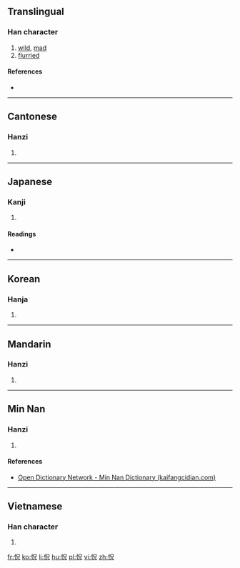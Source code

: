 ==Translingual==

===Han character===
{{Han char|rn=61|rad=心|as=05|sn=8|four=9601<sub>0</sub>|canj=心口竹山 (PRHU)|ids=⿰[[忄]][[兄]]}}

# [[wild]], [[mad]]
# [[flurried]]

====References====
* {{Han ref|kx=0382.230|dkj=10496|dj=0712.140|hdz=42285.060|uh=6033|ud=24627|bh=CCA4|bd=52388}}

----

==Cantonese==

===Hanzi===
{{yue-hanzi|jyut=[[fong2]], [[fong3]]|y=fong2, fong3}}

# {{defn|lang=yue|sort=心05}}

----

==Japanese==

===Kanji===
{{ja-kanji|grade=|rs=心05}}

# {{defn|lang=ja|sort=心05}}

====Readings====
* {{ja-readings|on=[[きょう]] (kyō), [[ちゅつ]] (chutsu), [[しゅつ]] (shutsu)|kun=[[くるう]] (kuruu)}}

----

==Korean==

===Hanja===
{{ko-hanja|hangeul=황|eumhun=|rv=hwang|mr=hwang|y=hwang}}

# {{defn|lang=ko|sort=心05}}

----

==Mandarin==

===Hanzi===
{{cmn-hanzi|pin=[[huǎng]] ([[huang3]])|wg=huang<sup>3</sup>}}

# {{defn|lang=cmn|sort=心05}}

----

==Min Nan==

===Hanzi===
{{nan-hanzi|poj=[[hóng]] (hong<sup>2</sup>)|tlpa=}}

# {{defn|lang=nan|sort=心05}}

====References====
*[http://kaifangcidian.com/han/minnan/%E6%80%B3 Open Dictionary Network - Min Nan Dictionary (kaifangcidian.com)]

----

==Vietnamese==

===Han character===
{{vi-hantu|[[hoảng]], [[hoảnh]]|rs=心05}}

# {{defn|lang=vi|sort=心05}}

[[fr:怳]]
[[ko:怳]]
[[li:怳]]
[[hu:怳]]
[[pl:怳]]
[[vi:怳]]
[[zh:怳]]